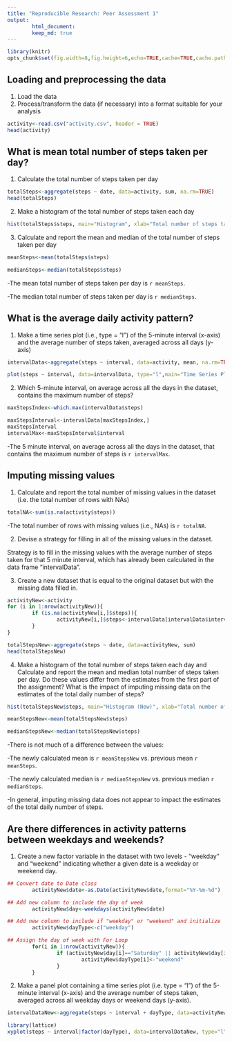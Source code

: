 ```yaml
---
title: "Reproducible Research: Peer Assessment 1"
output:
        html_document:
        keep_md: true
---
```


```r
library(knitr)
opts_chunk$set(fig.width=8,fig.height=6,echo=TRUE,cache=TRUE,cache.path="cache/",fig.path="Figs/")
```

## Loading and preprocessing the data
1. Load the data
2. Process/transform the data (if necessary) into a format suitable for your analysis

```r
activity<-read.csv("activity.csv", header = TRUE)
head(activity)
```

## What is mean total number of steps taken per day?
1. Calculate the total number of steps taken per day

```r
totalSteps<-aggregate(steps ~ date, data=activity, sum, na.rm=TRUE)
head(totalSteps)
```

2. Make a histogram of the total number of steps taken each day

```r
hist(totalSteps$steps, main="Histogram", xlab="Total number of steps taken each day", col = "lightblue")
```

3. Calculate and report the mean and median of the total number of steps taken per day

```r
meanSteps<-mean(totalSteps$steps)
```

```r
medianSteps<-median(totalSteps$steps)
```

-The mean total number of steps taken per day is `r meanSteps`.

-The median total number of steps taken per day is `r medianSteps`.

## What is the average daily activity pattern?
1. Make a time series plot (i.e., type = "l") of the 5-minute interval (x-axis) and the average number of steps taken, averaged across all days (y-axis)

```r
intervalData<-aggregate(steps ~ interval, data=activity, mean, na.rm=TRUE)
```

```r
plot(steps ~ interval, data=intervalData, type="l",main="Time Series Plot", xlab="Interval",ylab="Average number of steps taken, averaged across all days")
```

2. Which 5-minute interval, on average across all the days in the dataset, contains the maximum number of steps?

```r
maxStepsIndex<-which.max(intervalData$steps)
```

```r
maxStepsInterval<-intervalData[maxStepsIndex,]
maxStepsInterval
intervalMax<-maxStepsInterval$interval
```

-The 5 minute interval, on average across all the days in the dataset, that contains the maximum number of steps is `r intervalMax`.

## Imputing missing values

1. Calculate and report the total number of missing values in the dataset (i.e. the total number of rows with NAs)

```r
totalNA<-sum(is.na(activity$steps))
```

-The total number of rows with missing values (i.e., NAs) is `r totalNA`.

2. Devise a strategy for filling in all of the missing values in the dataset.

Strategy is to fill in the missing values with the average number of steps taken for that 5 minute interval, which has already been calculated in the data frame "intervalData".

3. Create a new dataset that is equal to the original dataset but with the missing data filled in.

```r
activityNew<-activity
for (i in 1:nrow(activityNew)){
        if (is.na(activityNew[i,]$steps)){
                activityNew[i,]$steps<-intervalData[intervalData$interval==activityNew[i,]$interval,]$steps
        }        
}
```

```r
totalStepsNew<-aggregate(steps ~ date, data=activityNew, sum)
head(totalStepsNew)
```

4. Make a histogram of the total number of steps taken each day and Calculate and report the mean and median total number of steps taken per day. Do these values differ from the estimates from the first part of the assignment? What is the impact of imputing missing data on the estimates of the total daily number of steps?

```r
hist(totalStepsNew$steps, main="Histogram (New)", xlab="Total number of steps taken each day", col = "blue")
```

```r
meanStepsNew<-mean(totalStepsNew$steps)
```

```r
medianStepsNew<-median(totalStepsNew$steps)
```

-There is not much of a difference between the values: 

-The newly calculated mean is `r meanStepsNew` vs. previous mean `r meanSteps`.

-The newly calculated median is `r medianStepsNew` vs. previous median `r medianSteps`.

-In general, imputing missing data does not appear to impact the estimates of the total daily number of steps. 

## Are there differences in activity patterns between weekdays and weekends?

1. Create a new factor variable in the dataset with two levels - "weekday" and "weekend" indicating whether a given date is a weekday or weekend day.

```r
## Convert date to Date class
        activityNew$date<-as.Date(activityNew$date,format="%Y-%m-%d")

## Add new column to include the day of week
        activityNew$day<-weekdays(activityNew$date)

## Add new column to include if "weekday" or "weekend" and initialize
        activityNew$dayType<-c("weekday")

## Assign the day of week with For Loop
        for(i in 1:nrow(activityNew)){
                if (activityNew$day[i]=="Saturday" || activityNew$day[i]=="Sunday"){
                        activityNew$dayType[i]<-"weekend"
                }
        }
```

2. Make a panel plot containing a time series plot (i.e. type = "l") of the 5-minute interval (x-axis) and the average number of steps taken, averaged across all weekday days or weekend days (y-axis).

```r
intervalDataNew<-aggregate(steps ~ interval + dayType, data=activityNew, mean)
```

```r
library(lattice)
xyplot(steps ~ interval|factor(dayType), data=intervalDataNew, type="l",layout=c(1,2),main="Panel Plot", xlab="Interval",ylab="Average number of steps")
```

